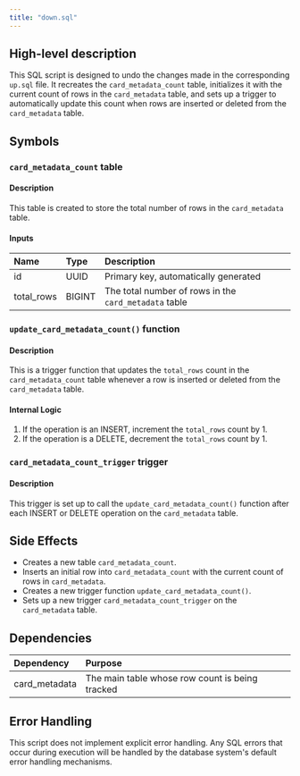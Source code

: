```yaml
---
title: "down.sql"
---
```


## High-level description
This SQL script is designed to undo the changes made in the corresponding `up.sql` file. It recreates the `card_metadata_count` table, initializes it with the current count of rows in the `card_metadata` table, and sets up a trigger to automatically update this count when rows are inserted or deleted from the `card_metadata` table.

## Symbols

### `card_metadata_count` table
#### Description
This table is created to store the total number of rows in the `card_metadata` table.

#### Inputs
| Name | Type | Description |
|:-----|:-----|:------------|
| id | UUID | Primary key, automatically generated |
| total_rows | BIGINT | The total number of rows in the `card_metadata` table |

### `update_card_metadata_count()` function
#### Description
This is a trigger function that updates the `total_rows` count in the `card_metadata_count` table whenever a row is inserted or deleted from the `card_metadata` table.

#### Internal Logic
1. If the operation is an INSERT, increment the `total_rows` count by 1.
2. If the operation is a DELETE, decrement the `total_rows` count by 1.

### `card_metadata_count_trigger` trigger
#### Description
This trigger is set up to call the `update_card_metadata_count()` function after each INSERT or DELETE operation on the `card_metadata` table.

## Side Effects
- Creates a new table `card_metadata_count`.
- Inserts an initial row into `card_metadata_count` with the current count of rows in `card_metadata`.
- Creates a new trigger function `update_card_metadata_count()`.
- Sets up a new trigger `card_metadata_count_trigger` on the `card_metadata` table.

## Dependencies
| Dependency | Purpose |
|:-----------|:--------|
| card_metadata | The main table whose row count is being tracked |

## Error Handling
This script does not implement explicit error handling. Any SQL errors that occur during execution will be handled by the database system's default error handling mechanisms.